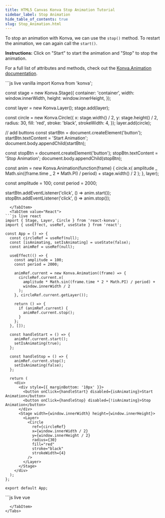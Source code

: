 ---
title: HTML5 Canvas Konva Stop Animation Tutorial
sidebar_label: Stop Animation
hide_table_of_contents: true
slug: Stop_Animation.html
---

To stop an animation with Konva, we can use the `stop()` method.
To restart the animation, we can again call the `start()`.

**Instructions:** Click on "Start" to start the animation and "Stop" to stop the animation.

For a full list of attributes and methods, check out the [Konva.Animation documentation](/api/Konva.Animation.html).


<Tabs>
  <TabItem value="Vanilla" default>
```js live vanilla
import Konva from 'konva';

const stage = new Konva.Stage({
container: 'container',
width: window.innerWidth,
height: window.innerHeight,
});

const layer = new Konva.Layer();
stage.add(layer);

const circle = new Konva.Circle({
x: stage.width() / 2,
y: stage.height() / 2,
radius: 30,
fill: 'red',
stroke: 'black',
strokeWidth: 4,
});
layer.add(circle);

// add buttons
const startBtn = document.createElement('button');
startBtn.textContent = 'Start Animation';
document.body.appendChild(startBtn);

const stopBtn = document.createElement('button');
stopBtn.textContent = 'Stop Animation';
document.body.appendChild(stopBtn);

const anim = new Konva.Animation(function(frame) {
circle.x(
amplitude _ Math.sin((frame.time _ 2 \* Math.PI) / period) +
stage.width() / 2
);
}, layer);

const amplitude = 100;
const period = 2000;

startBtn.addEventListener('click', () => anim.start());
stopBtn.addEventListener('click', () => anim.stop());

````
  </TabItem>
  <TabItem value="React">
```js live react
import { Stage, Layer, Circle } from 'react-konva';
import { useEffect, useRef, useState } from 'react';

const App = () => {
  const circleRef = useRef(null);
  const [isAnimating, setIsAnimating] = useState(false);
  const animRef = useRef(null);

  useEffect(() => {
    const amplitude = 100;
    const period = 2000;

    animRef.current = new Konva.Animation((frame) => {
      circleRef.current.x(
        amplitude * Math.sin((frame.time * 2 * Math.PI) / period) +
        window.innerWidth / 2
      );
    }, circleRef.current.getLayer());

    return () => {
      if (animRef.current) {
        animRef.current.stop();
      }
    };
  }, []);

  const handleStart = () => {
    animRef.current.start();
    setIsAnimating(true);
  };

  const handleStop = () => {
    animRef.current.stop();
    setIsAnimating(false);
  };

  return (
    <div>
      <div style={{ marginBottom: '10px' }}>
        <button onClick={handleStart} disabled={isAnimating}>Start Animation</button>
        <button onClick={handleStop} disabled={!isAnimating}>Stop Animation</button>
      </div>
      <Stage width={window.innerWidth} height={window.innerHeight}>
        <Layer>
          <Circle
            ref={circleRef}
            x={window.innerWidth / 2}
            y={window.innerHeight / 2}
            radius={30}
            fill="red"
            stroke="black"
            strokeWidth={4}
          />
        </Layer>
      </Stage>
    </div>
  );
};

export default App;
````

  </TabItem>
  <TabItem value="Vue">
```js live vue
<template>
  <div>
    <div style="margin-bottom: 10px">
      <button @click="handleStart" :disabled="isAnimating">Start Animation</button>
      <button @click="handleStop" :disabled="!isAnimating">Stop Animation</button>
    </div>
    <v-stage :config="stageSize">
      <v-layer ref="layerRef">
        <v-circle
          ref="circleRef"
          :config="circleConfig"
        />
      </v-layer>
    </v-stage>
  </div>
</template>

<script setup>
import { ref, onMounted, onUnmounted } from 'vue';
import Konva from 'konva';

const stageSize = {
  width: window.innerWidth,
  height: window.innerHeight
};

const circleConfig = ref({
  x: window.innerWidth / 2,
  y: window.innerHeight / 2,
  radius: 30,
  fill: 'red',
  stroke: 'black',
  strokeWidth: 4
});

const layerRef = ref(null);
const circleRef = ref(null);
const isAnimating = ref(false);
let anim = null;

const handleStart = () => {
  anim.start();
  isAnimating.value = true;
};

const handleStop = () => {
  anim.stop();
  isAnimating.value = false;
};

onMounted(() => {
  const amplitude = 100;
  const period = 2000;

  anim = new Konva.Animation((frame) => {
    circleRef.value.getNode().x(
      amplitude * Math.sin((frame.time * 2 * Math.PI) / period) +
      window.innerWidth / 2
    );
  }, layerRef.value.getNode());
});

onUnmounted(() => {
  if (anim) {
    anim.stop();
  }
});
</script>

```
  </TabItem>
</Tabs>
```
